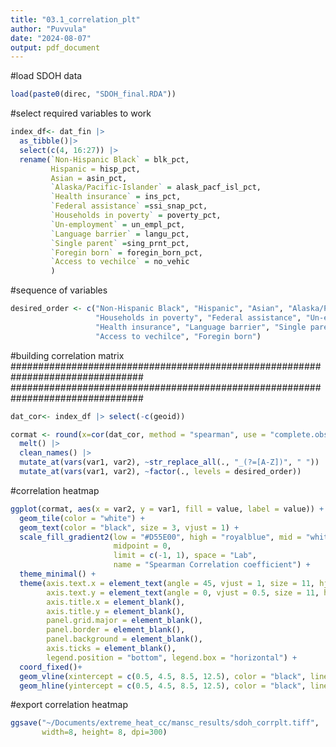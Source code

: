 ```yaml
---
title: "03.1_correlation_plt"
author: "Puvvula"
date: "2024-08-07"
output: pdf_document
---
```


#load SDOH data
```r
load(paste0(direc, "SDOH_final.RDA"))
```

#select required variables to work
```r
index_df<- dat_fin |>
  as_tibble()|>
  select(c(4, 16:27)) |>
  rename(`Non-Hispanic Black` = blk_pct,
         Hispanic = hisp_pct,
         Asian = asin_pct,
         `Alaska/Pacific-Islander` = alask_pacf_isl_pct,
         `Health insurance` = ins_pct,
         `Federal assistance` =ssi_snap_pct,
         `Households in poverty` = poverty_pct,
         `Un-employment` = un_empl_pct,
         `Language barrier` = langu_pct,
         `Single parent` =sing_prnt_pct,
         `Foregin born` = foregin_born_pct,
         `Access to vechilce` = no_vehic
         )
```

#sequence of variables
```r
desired_order <- c("Non-Hispanic Black", "Hispanic", "Asian", "Alaska/Pacific-Islander", 
                   "Households in poverty", "Federal assistance", "Un-employment",
                   "Health insurance", "Language barrier", "Single parent",
                   "Access to vechilce", "Foregin born")
```

################################################################################
################################################################################
#building correlation matrix
################################################################################
################################################################################
```r
dat_cor<- index_df |> select(-c(geoid))

cormat <- round(x=cor(dat_cor, method = "spearman", use = "complete.obs"), digits = 2) |>
  melt() |> 
  clean_names() |>
  mutate_at(vars(var1, var2), ~str_replace_all(., "_(?=[A-Z])", " ")) |>
  mutate_at(vars(var1, var2), ~factor(., levels = desired_order))
```

#correlation heatmap
```r
ggplot(cormat, aes(x = var2, y = var1, fill = value, label = value)) + #
  geom_tile(color = "white") +
  geom_text(color = "black", size = 3, vjust = 1) +
  scale_fill_gradient2(low = "#D55E00", high = "royalblue", mid = "white",
                       midpoint = 0,
                       limit = c(-1, 1), space = "Lab",
                       name = "Spearman Correlation coefficient") +
  theme_minimal() +
  theme(axis.text.x = element_text(angle = 45, vjust = 1, size = 11, hjust = 1),
        axis.text.y = element_text(angle = 0, vjust = 0.5, size = 11, hjust = 1),
        axis.title.x = element_blank(),
        axis.title.y = element_blank(),
        panel.grid.major = element_blank(),
        panel.border = element_blank(),
        panel.background = element_blank(),
        axis.ticks = element_blank(),
        legend.position = "bottom", legend.box = "horizontal") +
  coord_fixed()+
  geom_vline(xintercept = c(0.5, 4.5, 8.5, 12.5), color = "black", linewidth=1.25) +
  geom_hline(yintercept = c(0.5, 4.5, 8.5, 12.5), color = "black", linewidth=1.25) 
```

#export correlation heatmap
```r
ggsave("~/Documents/extreme_heat_cc/mansc_results/sdoh_corrplt.tiff",
       width=8, height= 8, dpi=300)
```

